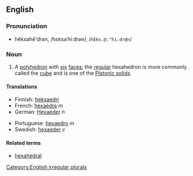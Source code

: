 ==English==
=== Pronunciation===
*hĕksəhē'drən, /hɛksəˈhiːdrən/, /<tt>hEks.@."hi.dr@n</tt>/

===Noun===
{{en-noun2|'''hexahedron'''|'''[[hexahedra]] '''or''' [[hexahedrons]]'''}}

#{{geometry}} A [[polyhedron]] with [[six]] [[face]]s; the [[regular]] hexahedron is more commonly called the [[cube]] and is one of the [[Platonic solid]]s.

====Translations====
<!--Note: add translations for "hexahedron" here, not for "cube"-->
{{top}}
*Finnish: [[heksaedri]]
*French: [[hexaèdre]] ''m''
*German: [[Hexaeder]] ''n''
{{mid}}
*Portuguese: [[hexaedro]] ''m''
*Swedish: [[hexaeder]] ''c''
{{bottom}}

====Related terms====
*[[hexahedral]]

[[Category:English irregular plurals]]